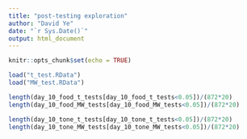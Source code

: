 ```yaml
---
title: "post-testing exploration"
author: "David Ye"
date: "`r Sys.Date()`"
output: html_document
---
```


```r
knitr::opts_chunk$set(echo = TRUE)
```

```r
load("t_test.RData")
load("MW_test.RData")
```

```r
length(day_10_food_t_tests[day_10_food_t_tests<0.05])/(872*20)
length(day_10_food_MW_tests[day_10_food_MW_tests<0.05])/(872*20)

length(day_10_tone_t_tests[day_10_tone_t_tests<0.05])/(872*20)
length(day_10_tone_MW_tests[day_10_tone_MW_tests<0.05])/(872*20)

```